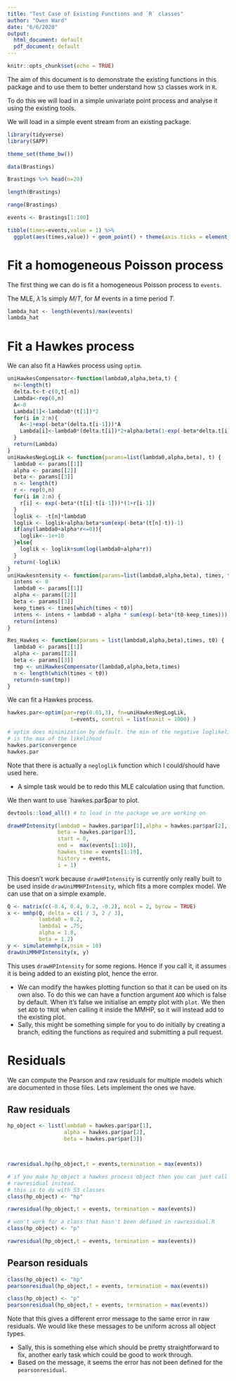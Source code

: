 ```yaml
---
title: "Test Case of Existing Functions and `R` classes"
author: "Owen Ward"
date: "6/6/2020"
output:
  html_document: default
  pdf_document: default
---
```


```r
knitr::opts_chunk$set(echo = TRUE)
```

The aim of this document is to demonstrate the existing functions in this package
and to use them to better understand how `S3` classes work in `R`.

To do this we will load in a simple univariate point process and analyse it using
the existing tools.

We will load in a simple event stream from an existing package.

```r
library(tidyverse)
library(SAPP)

theme_set(theme_bw())
```

```r
data(Brastings)

Brastings %>% head(n=20)

length(Brastings)

range(Brastings)

events <- Brastings[1:100]

tibble(times=events,value = 1) %>%
  ggplot(aes(times,value)) + geom_point() + theme(axis.ticks = element_blank(),axis.text.y = element_blank()) 

```


# Fit a homogeneous Poisson process

The first thing we can do is fit a homogeneous Poisson process to `events`.

The MLE, $\hat{\lambda}$ is simply $M/T$, for $M$ events in a time period $T$.


```r
lambda_hat <- length(events)/max(events)
lambda_hat

```

# Fit a Hawkes process

We can also fit a Hawkes process using `optim`.

```r
uniHawkesCompensator<-function(lambda0,alpha,beta,t) {
  n<-length(t)
  delta.t<-t-c(0,t[-n])
  Lambda<-rep(0,n)
  A<-0
  Lambda[1]<-lambda0*(t[1])*2
  for(i in 2:n){
    A<-1+exp(-beta*(delta.t[i-1]))*A
    Lambda[i]<-lambda0*(delta.t[i])*2+alpha/beta(1-exp(-beta*delta.t[i]))*A
  }
  return(Lambda)
}
uniHawkesNegLogLik <- function(params=list(lambda0,alpha,beta), t) {
  lambda0 <- params[[1]]
  alpha <- params[[2]]
  beta <- params[[3]]
  n <- length(t)
  r <- rep(0,n)
  for(i in 2:n) {
    r[i] <- exp(-beta*(t[i]-t[i-1]))*(1+r[i-1])
  }
  loglik <- -t[n]*lambda0
  loglik <- loglik+alpha/beta*sum(exp(-beta*(t[n]-t))-1)
  if(any(lambda0+alpha*r<=0)){
    loglik<--1e+10 
  }else{
    loglik <- loglik+sum(log(lambda0+alpha*r))
  }
  return(-loglik)
}
uniHawkesntensity <- function(params=list(lambda0,alpha,beta), times, t0) {
  intens <- 0
  lambda0 <- params[[1]]
  alpha <- params[[2]]
  beta <- params[[3]]
  keep_times <- times[which(times < t0)]
  intens <- intens + lambda0 + alpha * sum(exp(-beta*(t0-keep_times)))
  return(intens)
}

Res_Hawkes <- function(params = list(lambda0,alpha,beta),times, t0) {
  lambda0 <- params[[1]]
  alpha <- params[[2]]
  beta <- params[[3]]
  tmp <- uniHawkesCompensator(lambda0,alpha,beta,times)
  n <- length(which(times < t0))
  return(n-sum(tmp))
}


```



We can fit a Hawkes process.

```r
hawkes.par<-optim(par=rep(0.01,3), fn=uniHawkesNegLogLik, 
                    t=events, control = list(maxit = 1000) )

# optim does minimization by default. the min of the negative loglikelihood
# is the max of the likelihood
hawkes.par$convergence
hawkes.par

```

Note that there is actually a `negloglik` function which I could/should have used here. 

- A simple task would be to redo this MLE calculation using that function.

We then want to use `hawkes.par$par to plot.




```r
devtools::load_all() # to load in the package we are working on

drawHPIntensity(lambda0 = hawkes.par$par[1],alpha = hawkes.par$par[2],
                beta = hawkes.par$par[3],
                start = 0,
                end =  max(events[1:10]),
                hawkes_time = events[1:10],
                history = events,
                i = 1)


```
This doesn't work because `drawHPIntensity` is currently only really built to
be used inside `drawUniMMHPIntensity`, which fits a more complex model. We
can use that on a simple example.


```r
Q <- matrix(c(-0.4, 0.4, 0.2, -0.2), ncol = 2, byrow = TRUE)
x <- mmhp(Q, delta = c(1 / 3, 2 / 3), 
          lambda0 = 0.2,
          lambda1 = .75,
          alpha = 1.8,
          beta = 1.2)
y <- simulatemmhp(x,nsim = 10)
drawUniMMHPIntensity(x, y)

```

This uses `drawHPIntensity` for some regions. Hence if you call it, it assumes it
is being added to an existing plot, hence the error.

- We can modify the hawkes plotting function so that it can be used on its own also. 
To do this we can have a function argument `ADD` which is false by default.
When it's false we initialise an empty plot with `plot`. We then set `ADD` to `TRUE`
when calling it inside the MMHP, so it will instead add to the existing plot. 
- Sally, this might be something simple for you to do initially by creating a branch,
editing the functions as required and submitting a pull request.

# Residuals

We can compute the Pearson and raw residuals for multiple models which
are documented in those files. Lets implement the ones we have.

## Raw residuals

```r

hp_object <- list(lambda0 = hawkes.par$par[1],
                  alpha = hawkes.par$par[2],
                  beta = hawkes.par$par[3])



rawresidual.hp(hp_object,t = events,termination = max(events))

# if you make hp_object a hawkes process object then you can just call
# rawresidual instead.
# this is to do with S3 classes
class(hp_object) <- "hp"

rawresidual(hp_object,t = events, termination = max(events))

# won't work for a class that hasn't been defined in rawresidual.R
class(hp_object) <- "p"

rawresidual(hp_object,t = events, termination = max(events))


```

## Pearson residuals

```r
class(hp_object) <- "hp"
pearsonresidual(hp_object,t = events, termination = max(events))

class(hp_object) <- "p"
pearsonresidual(hp_object,t = events, termination = max(events))


```
Note that this gives a different error message to the same
error in raw residuals. We would like these
messages to be uniform across all object types.

- Sally, this is something else which should be pretty straightforward to
fix, another early task which could be good to work through.
- Based on the message, it seems the error has not been defined for 
the `pearsonresidual`.





